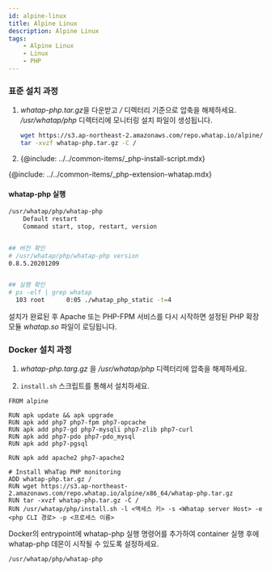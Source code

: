 ```yaml
---
id: alpine-linux
title: Alpine Linux
description: Alpine Linux
tags:
    - Alpine Linux
    - Linux
    - PHP
---
```

<!-- 전체적으로 구조 다시 잡아야 함 -->
<!-- / 디렉터리 기준? -->
### 표준 설치 과정 

1. *whatap-php.tar.gz*을 다운받고 */* 디렉터리 기준으로 압축을 해제하세요. */usr/whatap/php* 디렉터리에 모니터링 설치 파일이 생성됩니다.

    ```bash title=SH
    wget https://s3.ap-northeast-2.amazonaws.com/repo.whatap.io/alpine/x86_64/whatap-php.tar.gz
    tar -xvzf whatap-php.tar.gz -C /
    ```
1. {@include: ../../common-items/_php-install-script.mdx}

{@include: ../../common-items/_php-extension-whatap.mdx} 

<!-- 
php 확장 모듈 내용 
-->

#### whatap-php 실행

```bash title=SH
/usr/whatap/php/whatap-php
    Default restart
    Command start, stop, restart, version


## 버전 확인
# /usr/whatap/php/whatap-php version
0.8.5.20201209


## 실행 확인
# ps -elf | grep whatap
  103 root      0:05 ./whatap_php_static -t=4
```
설치가 완료된 후 Apache 또는 PHP-FPM 서비스를 다시 시작하면 설정된 PHP 확장 모듈 *whatap.so* 파일이 로딩됩니다.

### Docker 설치 과정

1. *whatap-php.targ.gz* 을 */usr/whatap/php* 디렉터리에 압축을 해제하세요. 

1. `install.sh` 스크립트를 통해서 설치하세요.

```docker title=SH
FROM alpine

RUN apk update && apk upgrade
RUN apk add php7 php7-fpm php7-opcache
RUN apk add php7-gd php7-mysqli php7-zlib php7-curl
RUN apk add php7-pdo php7-pdo_mysql
RUN apk add php7-pgsql

RUN apk add apache2 php7-apache2

# Install WhaTap PHP monitoring
ADD whatap-php.tar.gz /
RUN wget https://s3.ap-northeast-2.amazonaws.com/repo.whatap.io/alpine/x86_64/whatap-php.tar.gz
RUN tar -xvzf whatap-php.tar.gz -C /
RUN /usr/whatap/php/install.sh -l <액세스 키> -s <Whatap server Host> -e <php CLI 경로> -p <프로세스 이름>
```

Docker의 entrypoint에 whatap-php 실행 명령어를 추가하여 container 실행 후에 whatap-php 데몬이 시작될 수 있도록 설정하세요.

```bash title=SH
/usr/whatap/php/whatap-php
```